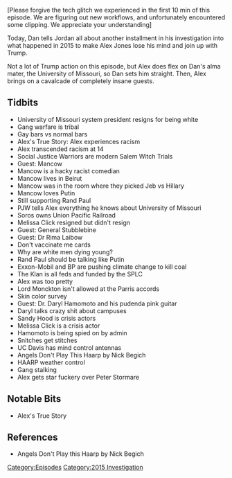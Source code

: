 {{DEFAULTSORT:
    #_EPISODE_0083:November 10-12, 2015
}}{{Episode
    | title             = November 10-12, 2015
    | caption           = [https://knowledgefight.libsyn.com/knowledge-fight-november-10-12-2015 Listen to this episode on Libsyn]
    | episodeNumber     = 83
    | length            = 02:44:34
    | airDate           = September 18, 2017
    | coverageStartDate = November 10, 2015
    | coverageEndDate   = November 11, 2015
    | episodeType       = [[:Category:2015 Investigation|2015 Investigation]]
    | appearance        = [[Mancow]], [[Rand Paul]], [[George Soros]], [[Melissa Click]], [[General Albert Stubblebine]], [[Rima Laibow]], [[Lord Monckton]], [[Darrell Hamamoto]], [[Nick Begich]], [[Peter Stormare]]
    | previousEpisode   = [[82: Oct. 27-Nov. 9, 2015]]
    | nextEpisode       = [[84: December 21, 2012]]
}}

{{Stub}}

[Please forgive the tech glitch we experienced in the first 10 min of this episode. We are figuring out new workflows, and unfortunately encountered some clipping. We appreciate your understanding]

Today, Dan tells Jordan all about another installment in his investigation into what happened in 2015 to make Alex Jones lose his mind and join up with Trump.

Not a lot of Trump action on this episode, but Alex does flex on Dan's alma mater, the University of Missouri, so Dan sets him straight. Then, Alex brings on a cavalcade of completely insane guests.

==Tidbits==

*University of Missouri system president resigns for being white
*Gang warfare is tribal
*Gay bars vs normal bars
*Alex's True Story: Alex experiences racism
*Alex transcended racism at 14
*Social Justice Warriors are modern Salem Witch Trials
*Guest: Mancow
*Mancow is a hacky racist comedian
*Mancow lives in Beirut
*Mancow was in the room where they picked Jeb vs Hillary
*Mancow loves Putin
*Still supporting Rand Paul
*PJW tells Alex everything he knows about University of Missouri
*Soros owns Union Pacific Railroad
*Melissa Click resigned but didn't resign
*Guest: General Stubblebine
*Guest: Dr Rima Laibow
*Don't vaccinate me cards
*Why are white men dying young?
*Rand Paul should be talking like Putin
*Exxon-Mobil and BP are pushing climate change to kill coal
*The Klan is all feds and funded by the SPLC
*Alex was too pretty
*Lord Monckton isn't allowed at the Parris accords
*Skin color survey
*Guest: Dr. Daryl Hamomoto and his pudenda pink guitar
*Daryl talks crazy shit about campuses
*Sandy Hood is crisis actors
*Melissa Click is a crisis actor
*Hamomoto is being spied on by admin
*Snitches get stitches
*UC Davis has mind control antennas
*Angels Don't Play This Haarp by Nick Begich
*HAARP weather control
*Gang stalking
*Alex gets star fuckery over Peter Stormare

==Notable Bits==

*Alex's True Story

==References==

*Angels Don't Play this Haarp by Nick Begich

[[Category:Episodes]]
[[Category:2015 Investigation]]
